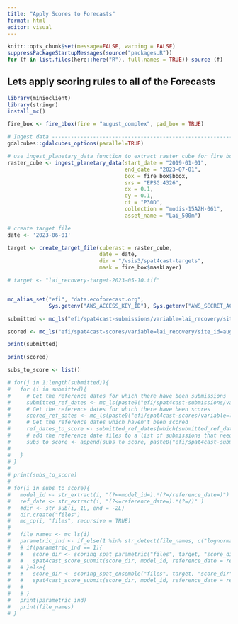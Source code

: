 ```yaml
---
title: "Apply Scores to Forecasts"
format: html
editor: visual
---
```


```r
knitr::opts_chunk$set(message=FALSE, warning = FALSE)
suppressPackageStartupMessages(source("packages.R"))
for (f in list.files(here::here("R"), full.names = TRUE)) source (f)
```

## Lets apply scoring rules to all of the Forecasts

```r
library(minioclient)
library(stringr)
install_mc()

fire_box <- fire_bbox(fire = "august_complex", pad_box = TRUE)

# Ingest data ------------------------------------------------------------
gdalcubes::gdalcubes_options(parallel=TRUE)

# use ingest_planetary_data function to extract raster cube for fire bounding box between Jan 1 2002 and July 1 2023.
raster_cube <- ingest_planetary_data(start_date = "2019-01-01", 
                                     end_date = "2023-07-01", 
                                     box = fire_box$bbox,
                                     srs = "EPSG:4326",
                                     dx = 0.1, 
                                     dy = 0.1, 
                                     dt = "P30D",
                                     collection = "modis-15A2H-061",
                                     asset_name = "Lai_500m")

# create target file
date <- '2023-06-01'

target <- create_target_file(cuberast = raster_cube,
                             date = date,
                             dir = "/vsis3/spat4cast-targets",
                             mask = fire_box$maskLayer)

# target <- "lai_recovery-target-2023-05-10.tif"


mc_alias_set("efi", "data.ecoforecast.org",
             Sys.getenv("AWS_ACCESS_KEY_ID"), Sys.getenv("AWS_SECRET_ACCESS_KEY"))

submitted <- mc_ls("efi/spat4cast-submissions/variable=lai_recovery/site_id=august_complex/", recursive = TRUE)

scored <- mc_ls("efi/spat4cast-scores/variable=lai_recovery/site_id=august_complex/", recursive = TRUE)

print(submitted)

print(scored)

subs_to_score <- list()

# for(j in 1:length(submitted)){
#   for (i in submitted){
#     # Get the reference dates for which there have been submissions
#     submitted_ref_dates <- mc_ls(paste0("efi/spat4cast-submissions/variable=lai_recovery/site_id=august_complex/", i))
#     # Get the reference dates for which there have been scores
#     scored_ref_dates <- mc_ls(paste0("efi/spat4cast-scores/variable=lai_recovery/site_id=august_complex/", scored))
#     # Get the reference dates which haven't been scored
#     ref_dates_to_score <- submitted_ref_dates[which(submitted_ref_dates %in% scored_ref_dates == 0)]
#     # add the reference date files to a list of submissions that need to be scored.
#     subs_to_score <- append(subs_to_score, paste0("efi/spat4cast-submissions/variable=lai_recovery/site_id=august_complex/", i,  ref_dates_to_score))
#     
#   }
# }
# 
# print(subs_to_score)
# 
# for(i in subs_to_score){
#   model_id <- str_extract(i, "(?<=model_id=).*(?=/reference_date=)")
#   ref_date <- str_extract(i, "(?<=reference_date=).*(?=/)" )
#   #dir <- str_sub(i, 1L, end = -2L)
#   dir.create("files")
#   mc_cp(i, "files", recursive = TRUE)
#   
#   file_names <- mc_ls(i)
#   parametric_ind <- if_else(1 %in% str_detect(file_names, c("lognormal|normal|bernoulli|beta|uniform|gamma|logistic|exponential|poisson")) == TRUE, 1, 0)
#   # if(parametric_ind == 1){
#   #   score_dir <- scoring_spat_parametric("files", target, "score_dir")
#   #   spat4cast_score_submit(score_dir, model_id, reference_date = ref_date)
#   # }else{
#   #   score_dir <- scoring_spat_ensemble("files", target, "score_dir")
#   #   spat4cast_score_submit(score_dir, model_id, reference_date = ref_date)
#   #   
#   # }
#   print(parametric_ind)
#   print(file_names)
# }

```

